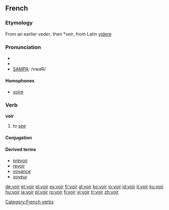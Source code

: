 ==French==
===Etymology===
From an earlier ''veder'', then *''veir'', from Latin [[videre]]

===Pronunciation===
*{{audio|Fr-voir.ogg|audio}}
*{{IPA|/vwaʁ/}}
*[[w:SAMPA|SAMPA]]: /vwaR/

====Homophones====
*[[voire]]

===Verb===
'''voir'''

# to [[see]]

====Conjugation====
{{fr-conj-voir|}}

====Derived terms====
*[[prévoir]]
*[[revoir]]
*[[voyance]]
*[[voyeur]]

[[Category:French verbs]]

[[de:voir]]
[[et:voir]]
[[el:voir]]
[[es:voir]]
[[fr:voir]]
[[gl:voir]]
[[ko:voir]]
[[io:voir]]
[[id:voir]]
[[it:voir]]
[[ku:voir]]
[[hu:voir]]
[[ja:voir]]
[[pl:voir]]
[[ro:voir]]
[[fi:voir]]
[[vi:voir]]
[[tr:voir]]
[[zh:voir]]